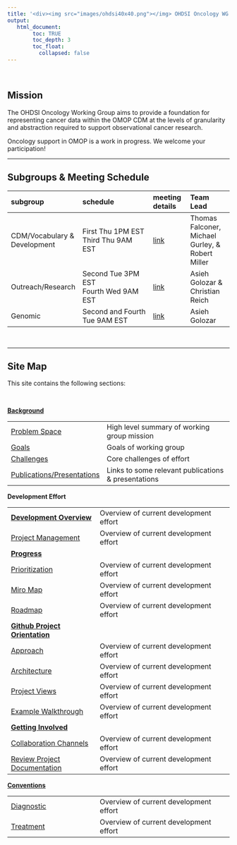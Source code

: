 ```yaml
---
title: '<div><img src="images/ohdsi40x40.png"></img> OHDSI Oncology WG </div>'
output:
   html_document:
        toc: TRUE
        toc_depth: 3
        toc_float:
          collapsed: false
---
```



<br>

## **Mission**

The OHDSI Oncology Working Group aims to provide a foundation for representing cancer data within the OMOP CDM at the levels of granularity and abstraction required to support observational cancer research.

Oncology support in OMOP is a work in progress. We welcome your participation!

---



##   **Subgroups & Meeting Schedule**

subgroup|schedule|meeting details|Team Lead
:------------------|:--------------------------|:------------|:--------------
|CDM/Vocabulary & Development|First Thu 1PM EST<br>Third Thu 9AM EST|[link](https://teams.microsoft.com/l/meetup-join/19%3a239caede18574bc183f75a7a5eb9e826%40thread.tacv2/1608665830064?context=%7b%22Tid%22%3a%22a30f0094-9120-4aab-ba4c-e5509023b2d5%22%2c%22Oid%22%3a%22e1bfdbcb-c8d0-4744-bdf5-a26789ddd15b%22%7d)|Thomas Falconer, Michael Gurley, & Robert Miller
|Outreach/Research|Second Tue 3PM EST<br>Fourth Wed 9AM EST|[link](https://nam04.safelinks.protection.outlook.com/ap/t-59584e83/?url=https%3A%2F%2Fteams.microsoft.com%2Fl%2Fmeetup-join%2F19%253a3d57479b0f804e26bcef0aa5b1465c12%2540thread.tacv2%2F1608669595080%3Fcontext%3D%257b%2522Tid%2522%253a%2522a30f0094-9120-4aab-ba4c-e5509023b2d5%2522%252c%2522Oid%2522%253a%2522e1bfdbcb-c8d0-4744-bdf5-a26789ddd15b%2522%257d&data=04%7C01%7Csratwani%40us.imshealth.com%7C30c5cbd8817c4cad042808d9193c1d32%7C5989ece0f90e40bf9c791a7beccdb861%7C0%7C0%7C637568569301832802%7CUnknown%7CTWFpbGZsb3d8eyJWIjoiMC4wLjAwMDAiLCJQIjoiV2luMzIiLCJBTiI6Ik1haWwiLCJXVCI6Mn0%3D%7C0&sdata=AFANjWGwRVGHYHWKqJLMFZHvQ42t8TkPGERrmWyNjnc%3D&reserved=0)|Asieh Golozar & Christian Reich
|Genomic|Second and Fourth Tue 9AM EST|[link](https://teams.microsoft.com/l/meetup-join/19%3aa38d75bbaf8b4093b78f4ff4b0201f11%40thread.tacv2/1608669187453?context=%7b%22Tid%22%3a%22a30f0094-9120-4aab-ba4c-e5509023b2d5%22%2c%22Oid%22%3a%22e1bfdbcb-c8d0-4744-bdf5-a26789ddd15b%22%7d)|Asieh Golozar


<br>

---

## **Site Map**


This site contains the following sections:

<br>

**[Background](background.html)**

|  |    |
| -------- | :----------- |
| [Problem Space](background.html#Problem_Space)      | High level summary of working group mission |
| [Goals](background.html#Goals)        | Goals of working group |
| [Challenges](background.html#Challenges)      | Core challenges of effort |
| [Publications/Presentations](background.html#PublicationsPresentation)      | Links to some relevant publications & presentations |

**Development Effort** 
 
| | | 
| -------- | :----------- |
| **[Development Overview](development.html)**      | Overview of current development effort |
| [Project Management](development.html#Project_Management)      | Overview of current development effort |
| **[Progress](progressMap.html)**      |   |
| [Prioritization](progressMap.html#Prioritization)      | Overview of current development effort |
| [Miro Map](progressMap.html#Miro_Map)      | Overview of current development effort |
| [Roadmap](progressMap.html#Roadmap)      | Overview of current development effort |
| **[Github Project Orientation](githubProject.html)**      |   |
| [Approach](githubProject.html#Approach)      | Overview of current development effort |
| [Architecture](githubProject.html#Architecture)      | Overview of current development effort |
| [Project Views](githubProject.html#Project_Views)      | Overview of current development effort |
| [Example Walkthrough](githubProject.html#Approach)      | Overview of current development effort |
| **[Getting Involved](gettingInvolved.html)**      |  |
| [Collaboration Channels](gettingInvolved.html#join_collaboration_channels)      | Overview of current development effort |
| [Review Project Documentation](gettingInvolved.html#Review_Project_Documentation)      | Overview of current development effort |


**[Conventions](conventions.html)**

 
| | | 
| -------- | :----------- |
| [Diagnostic](conventions.html#Diagnostic)      | Overview of current development effort |  |
| [Treatment](conventions.html#Treatment)      | Overview of current development effort |
